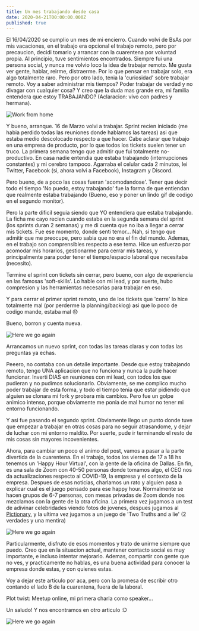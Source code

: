 ```yaml
---
title: Un mes trabajando desde casa
date: 2020-04-21T00:00:00.000Z
published: true
---
```


El 16/04/2020 se cumplio un mes de mi encierro. 
Cuando volvi de BsAs por mis vacaciones, en el trabajo era opcional el trabajo remoto, pero por precaucion, decidi tomarlo y arrancar con la cuarentena por voluntad propia.
Al principio, tuve sentimientos encontrados. Siempre fui una persona social, y nunca me volvio loco la idea de trabajar remoto. Me gusta ver gente, hablar, reirme, distraerme. Por lo que pensar en trabajar solo, era algo totalmente raro.
Pero por otro lado, tenia la 'curiosidad' sobre trabajar remoto. Voy a saber administrar mis tiempos? Poder trabajar de verdad y no divagar con cualquier cosa? Y creo que la duda mas grande era, mi familia entendera que estoy TRABAJANDO? (Aclaracion: vivo con padres y hermana).

![Work from home](https://media.giphy.com/media/QRB6F0x3ptYHu/source.gif)

Y bueno, arranque. 16 de Marzo volvi a trabajar. Sprint recien iniciado (me habia perdido todas las reuniones donde hablamos las tareas) asi que estaba medio descolocado respecto a que hacer. Cabe aclarar que trabajo en una empresa de producto, por lo que todos los tickets suelen tener un truco.
La primera semana tengo que admitir que fui totalmente no-productivo. 
En casa nadie entendia que estaba trabajando (interrupciones constantes) y mi cerebro tampoco. Agarraba el celular cada 2 minutos, lei Twitter, Facebook (si, ahora volvi a Facebook), Instagram y Discord.

Pero bueno, de a poco las cosas fueran 'acomodandose'. Tener que decir todo el tiempo 'No puedo, estoy trabajando' fue la forma de que entiendan que realmente estaba trabajando (Bueno, eso y poner un lindo gif de codigo en el segundo monitor).

Pero la parte dificil seguia siendo que YO entendiera que estaba trabajando. La ficha me cayo recien cuando estaba en la segunda semana del sprint (los sprints duran 2 semanas) y me di cuenta que no iba a llegar a cerrar mis tickets.
Fue ese momento, donde senti temor... Nah, si tengo que admitir que me preocupe, pero sabia que no era el fin del mundo. Ademas, en el trabajo son comprensibles respecto a ese tema.
Hice un esfuerzo por acomodar mis horarios, gestionarme para cerrar mis tareas, y principalmente para poder tener el tiempo/espacio laboral que necesitaba (necesito).

Termine el sprint con tickets sin cerrar, pero bueno, con algo de experiencia en las famosas 'soft-skills'. Lo hable con mi lead, y por suerte, hubo compresion y las herramientas necesarias para trabajar en eso.

Y para cerrar el primer sprint remoto, uno de los tickets que 'cerre' lo hice totalmente mal (por perderme la planning/backlog) asi que lo poco de codigo mande, estaba mal :disappointed:

Bueno, borron y cuenta nueva.


![Here we go again](https://media.giphy.com/media/8vIFoKU8s4m4CBqCao/source.gif)


Arrancamos un nuevo sprint, con todas las tareas claras y con todas las preguntas ya echas.

Peeero, no contaba con un detalle importante. Desde que estoy trabajando remoto, tengo UNA aplicacion que no funciona y nunca la pude hacer funcionar. Inverti DIAS en reuniones con mi lead, con todos los que pudieran y no pudimos solucionarlo.
Obviamente, se me complico mucho poder trabajar de esta forma, y todo el tiempo tenia que estar pidiendo que alguien se clonara mi fork y probara mis cambios. Pero fue un golpe animico intenso, porque obviamente me ponia de mal humor no tener mi entorno funcionando.

Y asi fue pasando el segundo sprint. Obviamente llego un punto donde tuve que empezar a trabajar en otras cosas para no seguir atrasandome, y dejar de luchar con mi entorno maldito.
Por suerte, pude ir terminando el resto de mis cosas sin mayores incovenientes.

Ahora, para cambiar un poco el animo del post, vamos a pasar a la parte divertida de la cuarentena.
En el trabajo, todos los viernes de 17 a 18 hs tenemos un 'Happy Hour Virtual', con la gente de la oficina de Dallas. En fin, es una sala de Zoom con 40-50 personas donde tomamos algo, el CEO nos da actualizaciones respecto al COVID-19, la empresa y el contexto de la empresa.
Despues de esas noticias, charlamos un rato y alguien pasa a explicar cual es el juego pensado para ese happy hour. Normalmente se hacen grupos de 6-7 personas, con mesas privadas de Zoom donde nos mezclamos con la gente de la otra oficina.
La primera vez jugamos a un test de adivinar celebridades viendo fotos de jovenes, despues jugamos al [Pictionary](https://skribbl.io/), y la ultima vez jugamos a un juego de 'Two Truths and a lie' (2 verdades y una mentira)


![Here we go again](https://media.giphy.com/media/KWVB44nnqGgHC/source.gif)


Particularmente, disfruto de esos momentos y trato de unirme siempre que puedo. Creo que en la situacion actual, mantener contacto social es muy importante, e incluso intentar mejorarlo.
Ademas, compartir con gente que no ves, y practicamente no hablas, es una buena actividad para conocer la empresa donde estas, y con quienes estas.


Voy a dejar este articulo por aca, pero con la promesa de escribir otro contando el lado B de la cuarentena, fuera de la laboral.

Plot twist: Meetup online, mi primera charla como speaker...

Un saludo! Y nos encontramos en otro articulo :D 

![Here we go again](https://media.giphy.com/media/7DzlajZNY5D0I/source.gif)
